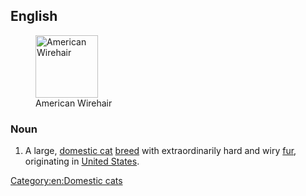 ==English==
[[File:American Wirehair - CFF cat show Heinola 2008-05-04 IMG 8721.JPG|thumb|100px|American Wirehair]]
===Noun===
{{en-noun|sg=[[American Wirehair]]}}

# A large, [[domestic cat]] [[breed]] with extraordinarily hard and wiry [[fur]], originating in [[United States]].

{{wikipedia|American Wirehair}}

[[Category:en:Domestic cats]]